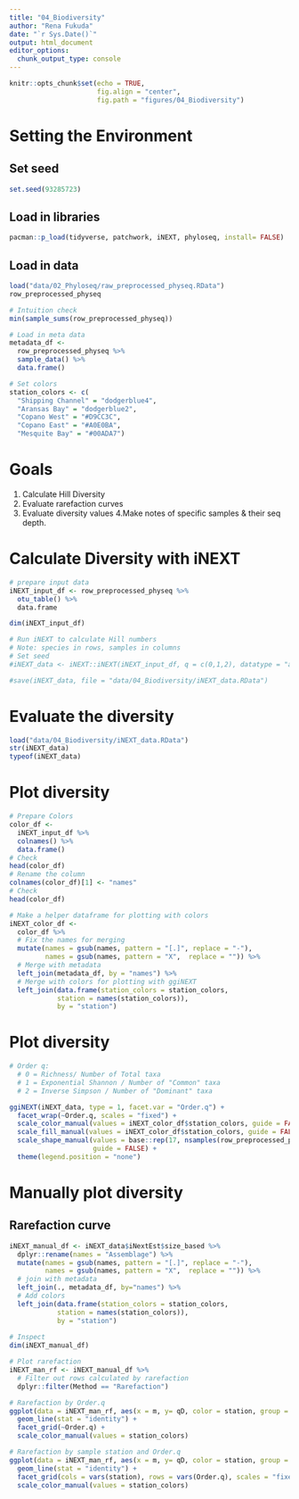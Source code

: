 ```yaml
---
title: "04_Biodiversity"
author: "Rena Fukuda"
date: "`r Sys.Date()`"
output: html_document
editor_options: 
  chunk_output_type: console
---
```


```r
knitr::opts_chunk$set(echo = TRUE,
                      fig.align = "center",
                      fig.path = "figures/04_Biodiversity")
```

# Setting the Environment
## Set seed
```r
set.seed(93285723)
```

## Load in libraries
```r
pacman::p_load(tidyverse, patchwork, iNEXT, phyloseq, install= FALSE)
```

## Load in data
```r
load("data/02_Phyloseq/raw_preprocessed_physeq.RData")
row_preprocessed_physeq

# Intuition check
min(sample_sums(row_preprocessed_physeq))

# Load in meta data
metadata_df <-
  row_preprocessed_physeq %>%
  sample_data() %>%
  data.frame()

# Set colors
station_colors <- c(
  "Shipping Channel" = "dodgerblue4",
  "Aransas Bay" = "dodgerblue2",
  "Copano West" = "#D9CC3C",
  "Copano East" = "#A0E0BA",
  "Mesquite Bay" = "#00ADA7")
```


# Goals

1. Calculate Hill Diversity
2. Evaluate rarefaction curves
3. Evaluate  diversity values
4.Make notes of specific samples & their seq depth.

# Calculate Diversity with iNEXT
```r
# prepare input data
iNEXT_input_df <- row_preprocessed_physeq %>% 
  otu_table() %>%
  data.frame 

dim(iNEXT_input_df)

# Run iNEXT to calculate Hill numbers
# Note: species in rows, samples in columns
# Set seed
#iNEXT_data <- iNEXT::iNEXT(iNEXT_input_df, q = c(0,1,2), datatype = "abundance") 

#save(iNEXT_data, file = "data/04_Biodiversity/iNEXT_data.RData")
```

# Evaluate the diversity
```r
load("data/04_Biodiversity/iNEXT_data.RData")
str(iNEXT_data)
typeof(iNEXT_data)
```

# Plot diversity
```r
# Prepare Colors 
color_df <- 
  iNEXT_input_df %>%
  colnames() %>%
  data.frame()
# Check
head(color_df)
# Rename the column 
colnames(color_df)[1] <- "names"
# Check
head(color_df)

# Make a helper dataframe for plotting with colors 
iNEXT_color_df <- 
  color_df %>%
  # Fix the names for merging
  mutate(names = gsub(names, pattern = "[.]", replace = "-"),
         names = gsub(names, pattern = "X",  replace = "")) %>%
  # Merge with metadata
  left_join(metadata_df, by = "names") %>%
  # Merge with colors for plotting with ggiNEXT
  left_join(data.frame(station_colors = station_colors,
            station = names(station_colors)),
            by = "station")
```

# Plot diversity
```r
# Order q: 
  # 0 = Richness/ Number of Total taxa
  # 1 = Exponential Shannon / Number of "Common" taxa
  # 2 = Inverse Simpson / Number of "Dominant" taxa 

ggiNEXT(iNEXT_data, type = 1, facet.var = "Order.q") + 
  facet_wrap(~Order.q, scales = "fixed") + 
  scale_color_manual(values = iNEXT_color_df$station_colors, guide = FALSE) + 
  scale_fill_manual(values = iNEXT_color_df$station_colors, guide = FALSE) + 
  scale_shape_manual(values = base::rep(17, nsamples(row_preprocessed_physeq)),
                     guide = FALSE) + 
  theme(legend.position = "none")
```

# Manually plot diversity
## Rarefaction curve
```r
iNEXT_manual_df <- iNEXT_data$iNextEst$size_based %>%
  dplyr::rename(names = "Assemblage") %>%
  mutate(names = gsub(names, pattern = "[.]", replace = "-"),
         names = gsub(names, pattern = "X",  replace = "")) %>%
  # join with metadata
  left_join(., metadata_df, by="names") %>%
  # Add colors
  left_join(data.frame(station_colors = station_colors,
            station = names(station_colors)),
            by = "station")
  
# Inspect
dim(iNEXT_manual_df)

# Plot rarefaction 
iNEXT_man_rf <- iNEXT_manual_df %>%
  # Filter out rows calculated by rarefaction
  dplyr::filter(Method == "Rarefaction") 

# Rarefaction by Order.q
ggplot(data = iNEXT_man_rf, aes(x = m, y= qD, color = station, group = names)) + 
  geom_line(stat = "identity") +
  facet_grid(~Order.q) +
  scale_color_manual(values = station_colors)

# Rarefaction by sample station and Order.q
ggplot(data = iNEXT_man_rf, aes(x = m, y= qD, color = station, group = names)) + 
  geom_line(stat = "identity") +
  facet_grid(cols = vars(station), rows = vars(Order.q), scales = "fixed") +
  scale_color_manual(values = station_colors)
```


